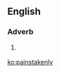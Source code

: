 ==English==

===Adverb===
{{en-adv}}
# {{context|rare|lang=en}} {{alternative form of|painstakingly}}

[[ko:painstakenly]]